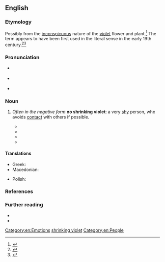 ==English==
{{was wotd|2018|October|8}}

===Etymology===
Possibly from the [[inconspicuous]] nature of the [[violet]] flower and plant.<ref>{{R:World Wide Words|entry=Shrinking violet|url=http://www.worldwidewords.org/qa/qa-shr2.htm|date_created=25 September 2010}}</ref> The term appears to have been first used in the literal sense in the early 19th century.<ref>{{cite-journal|author=Leigh Hunt|authorlink=Leigh Hunt|title=Ronald of the Perfect Hand|magazine=The Indicator|location=London|publisher=Joseph Appleyard|date=23 February 1820|issue=XX|page=158|pageurl=https://archive.org/stream/indicator01onwhgoog#page/n164/mode/1up|oclc=561227160|passage=The sun looked out with a melancholy smile upon the moss and the poor grass, chequered here and there with flowers almost as poor. There was the buttercup, struggling from a dirty white into a yellow; and a faint-coloured poppy, neither the good nor the ill of which was then known; and here and there by the thorny underwood a '''shrinking violet'''.}}</ref><ref>{{cite-journal|author=[James Gates Percival]|authorlink=James Gates Percival|title=The Perpetual Youth of Nature. A Soliloquy.|magazine=The United States Literary Gazette|location=Boston, Mass.|publisher=Harrison Gray|date=1 November 1825|year_published=1826|volume=III|issue=3|page=109|pageurl=https://books.google.com/books?id=n-wRAAAAYAAJ&pg=PA109|oclc=648386174|passage=The wind is very low— / It hardly wags the '''shrinking violet''', / Or sends a quiver to the aspen leaf,{{nb...}}}}</ref>

===Pronunciation===
* {{a|RP}} {{IPA|/ˈʃɹɪŋkɪŋ ˈvaɪələt/|/ˈʃɹɪŋkɪŋ ˈvaɪlət/|/-lɪt/|lang=en}}
* {{a|GA}} {{IPA|/ˈʃɹɪŋkɪŋ ˈvaɪələt/|/ˈʃɹɪŋkɪŋ ˈvaɪlət/|lang=en}}
* {{hyphenation|shrink|ing vio|let|lang=en}}

===Noun===
{{en-noun}}

# {{lb|en|idiomatic}} ''Often in the negative form'' '''no shrinking violet''': a very [[shy]] person, who avoids [[contact#Noun|contact]] with others if possible. {{defdate|from early 19th c.}}
#* {{quote-book|author=[Anna Brownell] Jameson|authorlink=Anna Brownell Jameson|chapter=Characters of Passion and Imagination. Juliet.|title=Characteristics of Women, Moral, Poetical, and Historical. [...] In Two Volumes|location=London|publisher=Saunders and Otley|year=1832|volume=I|page=101|pageurl=https://archive.org/stream/characteristics00jamegoog#page/n193/mode/1up|oclc=277697986|passage=The timidity of Thekla [from {{w|Friedrich Schiller}}'s ''[[w:Wallenstein (trilogy of plays)|Wallenstein]]''] in her first scene, her trembling silence in the commencement, and the few words she addresses to her mother, remind us of the unobtrusive simplicity of Juliet's first appearance [in {{w|William Shakespeare}}'s ''{{w|Romeo and Juliet}}'']; but the impression is different;—the one is the '''shrinking violet''', the other the unexpanded rose-bud.}}
#* {{quote-journal|author=“Pat”|title=Railway Supply Man’s Bedtime Story: Broadcasted from Station Ryrev, Chicago. No. 27.|editors=Willard A. Smith [''et al.'']|magazine=Railway Review|location=Chicago, Ill.|publisher=Railway Review|date=27 October 1923|volume=73|issue=17|page=630|pageurl=https://books.google.com/books?id=c5RMAAAAYAAJ&pg=PA630|column=3|oclc=1606700|passage=Bertram Bull had been a book agent before he got into the supply game. Now, book agents, my dear children, are not noted for being little '''shrinking violets''', and Bertram Bull was no exception to the general run of book agents.}}
#* {{quote-journal|author=Averil Cameron|authorlink=Averil Cameron|title=The Cost of Orthodoxy|url=https://www.academia.edu/5221674/The_Cost_of_Orthodoxy_Leiden_Brill_2012|journal=Church History and Religious Culture|year=2013|volume=93|page=353|issn=1871-2428|oclc=1034336456|passage=An equally sensational recent Spanish film, ''[[w:Agora (film)|Agora]]'' (2009), set in Alexandria in the early fifth century, with the Christian storming of the Serapaeum (391), followed nearly a generation later by the murder by Christians of the philosopher and teacher {{w|Hypatia}} (415). In the film {{w|Cyril of Alexandria}}, admittedly no '''shrinking violet''', is shown looking like a Taliban leader. The interpretation in the film is certainly highly exaggerated; yet such things did happen. Late antique cities were volatile places, and religious division provided a spark.}}
#* {{quote-book|author=elke emerald|author2=Fiona Ewing|chapter=‘Do We Keelhaul the Little %$#@ or Chuck Him in the Chain Locker?’: How Life at Sea Becomes ‘Stories to Live By’ for a Woman on a Fishing Vessel|editors=Mike Brown and Barbara Humberstone|title=Seascapes: Shaped by the Sea: Embodied Narratives and Fluid Geographies|location=Farnham, Surrey; Burlington, Vt.|publisher={{w|Ashgate Publishing}}|year=2015|page=173|pageurl=https://books.google.com/books?id=I3hTBgAAQBAJ&pg=PA173|isbn=978-1-4724-2433-4|passage=Fe's energy fills a space. She is big&nbsp;– as in, personality big. Her life force is strong. I cannot imagine being in a room and not knowing she is there. I guess that is one of the reasons she was so successful at sea. I am thinking it is not a place for '''shrinking violets''' or wallflowers.}}

====Translations====
{{trans-top|very shy person}}
* Greek: {{t+|el|χαμηλοβλεπούσα|f}}
* Macedonian: {{t|mk|срамежливец|m}}
{{trans-mid}}
* Polish: {{t|pl|trusia|m|f}}
{{trans-bottom}}

===References===
<references />

===Further reading===
* {{pedia|shrinking violet|shrinking violet (disambiguation)}}
* {{R:OneLook}}

[[Category:en:Emotions]]
[[Category:en:Malpighiales order plants| shrinking violet]]
[[Category:en:People]]